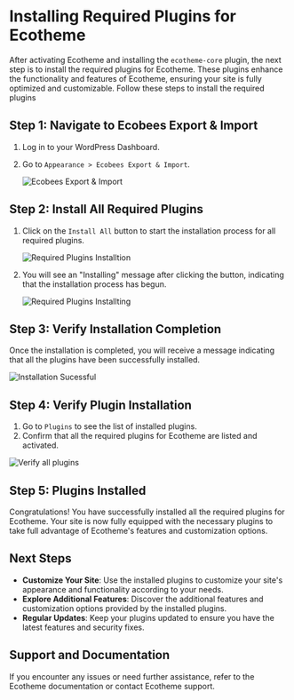 # Installing Required Plugins for Ecotheme

After activating Ecotheme and installing the `ecotheme-core` plugin, the next step is to install the required plugins for Ecotheme. These plugins enhance the functionality and features of Ecotheme, ensuring your site is fully optimized and customizable. Follow these steps to install the required plugins

## Step 1: Navigate to Ecobees Export & Import

1. Log in to your WordPress Dashboard.
2. Go to `Appearance > Ecobees Export & Import`.

   ![Ecobees Export & Import](../../assets//required-plugin-installation/eco-export-and-import.png)

## Step 2: Install All Required Plugins

1. Click on the `Install All` button to start the installation process for all required plugins.

   ![Required Plugins Installtion](../../assets//required-plugin-installation/required-plugins.png)

2. You will see an "Installing" message after clicking the button, indicating that the installation process has begun.

   ![Required Plugins Installting](../../assets//required-plugin-installation/required-installing.png)

## Step 3: Verify Installation Completion

Once the installation is completed, you will receive a message indicating that all the plugins have been successfully installed.

![Installation Sucessful](../../assets//required-plugin-installation/plugins-installation-sucessful.png)

## Step 4: Verify Plugin Installation

1. Go to `Plugins` to see the list of installed plugins.
2. Confirm that all the required plugins for Ecotheme are listed and activated.

![Verify all plugins](../../assets//required-plugin-installation/verify-required-plugins.png)

## Step 5: Plugins Installed

Congratulations! You have successfully installed all the required plugins for Ecotheme. Your site is now fully equipped with the necessary plugins to take full advantage of Ecotheme's features and customization options.

## Next Steps

- **Customize Your Site**: Use the installed plugins to customize your site's appearance and functionality according to your needs.
- **Explore Additional Features**: Discover the additional features and customization options provided by the installed plugins.
- **Regular Updates**: Keep your plugins updated to ensure you have the latest features and security fixes.

## Support and Documentation

If you encounter any issues or need further assistance, refer to the Ecotheme documentation or contact Ecotheme support.
